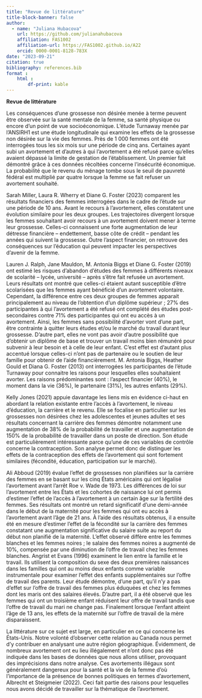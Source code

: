 ```yaml
---
title: "Revue de littérature"
title-block-banner: false
author:
  - name: "Juliana Hubacova"
    url: https://github.com/julianahubacova
    affiliation: FAS1002
    affiliation-url: https://FAS1002.github.io/A22
    orcid: 0000-0001-8128-783X
date: "2023-09-21"
citation: true
bibliography: references.bib
format :
    html : 
        df-print: kable
---
```

**Revue de littérature**

Les conséquences d’une grossesse non désirée menée à terme peuvent être observée sur la
santé mentale de la femme, sa santé physique ou encore d’un point de vue socioéconomique.
L’étude Turnaway menée par l’ANSIRH1 est une étude longitudinale qui
examine les effets de la grossesse non désirée sur la vie des femmes. Près de 1 000 femmes
ont été interrogées tous les six mois sur une période de cinq ans. Certaines ayant subi un
avortement et d’autres à qui l’avortement a été refusé parce qu’elles avaient dépassé la
limite de gestation de l’établissement. Un premier fait démontré grâce à ces données
récoltées concerne l’insécurité économique. La probabilité que le revenu du ménage tombe
sous le seuil de pauvreté fédéral est multiplié par quatre lorsque la femme se fait refuser un
avortement souhaité.

Sarah Miller, Laura R. Wherry et Diane G. Foster (2023) comparent les résultats financiers
des femmes interrogées dans le cadre de l’étude sur une période de 10 ans. Avant le recours
à l’avortement, elles constatent une évolution similaire pour les deux groupes. Les
trajectoires divergent lorsque les femmes souhaitant avoir recours à un avortement doivent
mener à terme leur grossesse. Celles-ci connaissent une forte augmentation de leur détresse
financière – endettement, basse côte de crédit – pendant les années qui suivent la grossesse.
Outre l’aspect financier, on retrouve des conséquences sur l’éducation qui peuvent
impacter les perspectives d’avenir de la femme.

Lauren J. Ralph, Jane Mauldon, M. Antonia Biggs et Diane G. Foster (2019) ont estimé les
risques d’abandon d’études des femmes à différents niveaux de scolarité – lycée, université
– après s’être fait refusée un avortement. Leurs résultats ont montré que celles-ci étaient
autant susceptible d’être scolarisées que les femmes ayant bénéficié d’un avortement
volontaire. Cependant, la différence entre ces deux groupes de femmes apparait
principalement au niveau de l’obtention d’un diplôme supérieur ; 27% des participantes à
qui l’avortement a été refusé ont complété des études post-secondaires contre 71% des
participantes qui ont eu accès à un avortement. Ainsi, les femmes sans possibilité d’avorter
vont d’une part, être contrainte à quitter leurs études et/ou le marché du travail durant leur
grossesse. D’autre part, elles ne vont pas avoir d’autre possibilité que d’obtenir un diplôme
de base et trouver un travail moins bien rémunéré pour subvenir à leur besoin et à celle de leur enfant. C’est effet est d’autant plus accentué lorsque celles-ci n’ont pas de partenaire
ou le soutien de leur famille pour obtenir de l’aide financièrement.
M. Antonia Biggs, Heather Gould et Diana G. Foster (2013) ont interrogées les
participantes de l’étude Turnaway pour connaitre les raisons pour lesquelles elles
souhaitaient avorter. Les raisons prédominantes sont : l’aspect financier (40%), le moment
dans la vie (36%), le partenaire (31%), les autres enfants (29%).

Kelly Jones (2021) appuie davantage les liens mis en évidence ci-haut en abordant la
relation existante entre l’accès à l’avortement, le niveau d’éducation, la carrière et le
revenu. Elle se focalise en particulier sur les grossesses non désirées chez les adolescentes
et jeunes adultes et ses résultats concernant la carrière des femmes démontre notamment
une augmentation de 38% de la probabilité de travailler et une augmentation de 150% de
la probabilité de travailler dans un poste de direction. Son étude est particulièrement
intéressante parce qu’une de ces variables de contrôle concerne la contraception. Son
analyse permet donc de distinguer les effets de la contraception des effets de l’avortement
qui sont fortement similaires (fécondité, éducation, participation sur le marché).

Ali Abboud (2019) évalue l'effet de grossesses non planifiées sur la carrière des femmes
en se basant sur les cinq États américains qui ont légalisé l’avortement avant l’arrêt Roe v.
Wade de 1973. Les différences de loi sur l’avortement entre les États et les cohortes de
naissance lui ont permis d’estimer l’effet de l’accès à l’avortement à un certain âge sur la
fertilité des femmes. Ses résultats ont montré un retard significatif d'une demi-année dans
le début de la maternité pour les femmes qui ont eu accès à l'avortement avant l'âge de 21
ans. À l’aide des résultats obtenus, il a ensuite été en mesure d’estimer l’effet de la
fécondité sur la carrière des femmes constatant une augmentation significative du salaire
suite au report du début non planifié de la maternité. L’effet observé diffère entre les
femmes blanches et les femmes noires ; le salaire des femmes noires a augmenté de 10%,
compensée par une diminution de l’offre de travail chez les femmes blanches. Angrist et
Evans (1996) examinent le lien entre la famille et le travail. Ils utilisent la composition du
sexe des deux premières naissances dans les familles qui ont au moins deux enfants comme
variable instrumentale pour examiner l’effet des enfants supplémentaires sur l’offre de
travail des parents. Leur étude démontre, d’une part, qu’il n’y a pas d’effet sur l’offre de travail des femmes plus éduquées et chez les femmes dont les maris ont des salaires élevés.
D’autre part, il a été observé que les femmes qui ont un troisième enfant réduisent leur
offre de travail tandis que l’offre de travail du mari ne change pas. Finalement lorsque
l’enfant atteint l’âge de 13 ans, les effets de la maternité sur l’offre de travail de la mère
disparaissent.

La littérature sur ce sujet est large, en particulier en ce qui concerne les États-Unis. Notre
volonté d’observer cette relation au Canada nous permet d’y contribuer en analysant une
autre région géographique. Évidemment, de nombreux avortement ont eu lieu illégalement
et n’ont donc pas été indiquée dans les bases de données que nous allons utiliser,
provoquant des imprécisions dans notre analyse. Ces avortements illégaux sont
généralement dangereux pour la santé et la vie de la femme d’où l’importance de la
présence de bonnes politiques en termes d’avortement, Albrecht et Steigmeier (2022). Ceci
fait partie des raisons pour lesquelles nous avons décidé de travailler sur la thématique de
l’avortement.